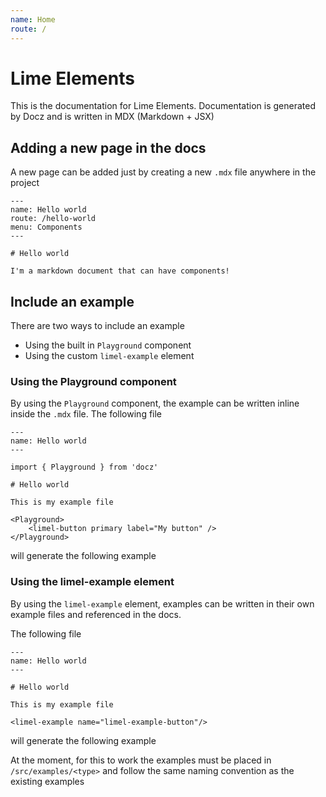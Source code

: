 ```yaml
---
name: Home
route: /
---
```



# Lime Elements

This is the documentation for Lime Elements. Documentation is generated by Docz and
is written in MDX (Markdown + JSX)

## Adding a new page in the docs

A new page can be added just by creating a new `.mdx` file anywhere in the project

```mdx
---
name: Hello world
route: /hello-world
menu: Components
---

# Hello world

I'm a markdown document that can have components!
```

## Include an example

There are two ways to include an example

* Using the built in `Playground` component
* Using the custom `limel-example` element

### Using the Playground component

By using the `Playground` component, the example can be written inline inside the `.mdx`
file. The following file

```mdx
---
name: Hello world
---

import { Playground } from 'docz'

# Hello world

This is my example file

<Playground>
    <limel-button primary label="My button" />
</Playground>
```

will generate the following example

<Playground>
    <limel-button primary label="My button" />
</Playground>

### Using the limel-example element

By using the `limel-example` element, examples can be written in their own example
files and referenced in the docs.

The following file

```mdx
---
name: Hello world
---

# Hello world

This is my example file

<limel-example name="limel-example-button"/>
```

will generate the following example

<limel-example name="limel-example-button"/>

At the moment, for this to work the examples must be placed in `/src/examples/<type>` and
follow the same naming convention as the existing examples
